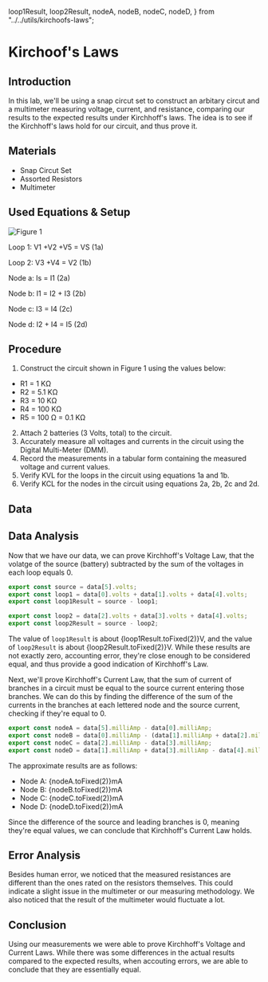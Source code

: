   loop1Result,
  loop2Result,
  nodeA,
  nodeB,
  nodeC,
  nodeD,
} from "../../utils/kirchoofs-laws";

<Layout>
  
# Kirchoof's Laws

## Introduction

In this lab, we'll be using a snap circut set to construct an arbitary circut and a multimeter measuring voltage, current, and resistance, comparing our results to the expected results under Kirchhoff's laws. The idea is to see if the Kirchhoff's laws hold for our circuit, and thus prove it.

## Materials

- Snap Circut Set
- Assorted Resistors
- Multimeter

## Used Equations & Setup

![Figure 1](/laws-figure1.png)

Loop 1: V1 +V2 +V5 = VS (1a)

Loop 2: V3 +V4 = V2 (1b)

Node a: Is = I1 (2a)

Node b: I1 = I2 + I3 (2b)

Node c: I3 = I4 (2c)

Node d: I2 + I4 = I5 (2d)

## Procedure

1. Construct the circuit shown in Figure 1 using the values below:

- R1 = 1 KΩ
- R2 = 5.1 KΩ
- R3 = 10 KΩ
- R4 = 100 KΩ
- R5 = 100 Ω = 0.1 KΩ

2. Attach 2 batteries (3 Volts, total) to the circuit.
3. Accurately measure all voltages and currents in the circuit using the Digital Multi-Meter (DMM).
4. Record the measurements in a tabular form containing the measured voltage and current values.
5. Verify KVL for the loops in the circuit using equations 1a and 1b.
6. Verify KCL for the nodes in the circuit using equations 2a, 2b, 2c and 2d.

## Data

<KirchoofsLawsTable />

## Data Analysis

Now that we have our data, we can prove Kirchhoff's Voltage Law, that the volatge of the source (battery) subtracted by the sum of the voltages in each loop equals 0.

```ts
export const source = data[5].volts;
export const loop1 = data[0].volts + data[1].volts + data[4].volts;
export const loop1Result = source - loop1;

export const loop2 = data[2].volts + data[3].volts + data[4].volts;
export const loop2Result = source - loop2;
```

The value of `loop1Result` is about {loop1Result.toFixed(2)}V, and the value of `loop2Result` is about {loop2Result.toFixed(2)}V. While these results are not exactly zero, accounting error, they're close enough to be considered equal, and thus provide a good indication of Kirchhoff's Law.

Next, we'll prove Kirchhoff's Current Law, that the sum of current of branches in a circuit must be equal to the source current entering those branches. We can do this by finding the difference of the sum of the currents in the branches at each lettered node and the source current, checking if they're equal to 0.

```ts
export const nodeA = data[5].milliAmp - data[0].milliAmp;
export const nodeB = data[0].milliAmp - (data[1].milliAmp + data[2].milliAmp);
export const nodeC = data[2].milliAmp - data[3].milliAmp;
export const nodeD = data[1].milliAmp + data[3].milliAmp - data[4].milliAmp;
```

The approximate results are as follows:

- Node A: {nodeA.toFixed(2)}mA
- Node B: {nodeB.toFixed(2)}mA
- Node C: {nodeC.toFixed(2)}mA
- Node D: {nodeD.toFixed(2)}mA

Since the difference of the source and leading branches is 0, meaning they're equal values, we can conclude that Kirchhoff's Current Law holds.

## Error Analysis

Besides human error, we noticed that the measured resistances are different than the ones rated on the resistors themselves. This could indicate a slight issue in the multimeter or our measuring methodology. We also noticed that the result of the multimeter would fluctuate a lot.

## Conclusion

Using our measurements we were able to prove Kirchhoff's Voltage and Current Laws. While there was some differences in the actual results compared to the expected results, when accouting errors, we are able to conclude that they are essentially equal.

</Layout>
